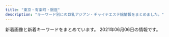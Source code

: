 ```yaml
---
title: "東京・有楽町・銀座"
description: "キーワード別にの巨乳アジアン・チャイナエステ嬢情報をまとめました。"
---
```


新着画像と新着キーワードをまとめています。
2021年06月06日の情報です。

<DmmAffiliateIns />
<KeywordTable
  shops={
    [
    {
        "station": "\u65b0\u5bcc\u753a\u99c5",
        "img_links": [
            "http://xn--vckg5a5c7c8c1czd.in.net/images/an_1_06.jpg",
            "http://xn--vckg5a5c7c8c1czd.in.net/images/staff_images/cg14.jpg",
            "http://xn--vckg5a5c7c8c1czd.in.net/images/an_1_07.jpg",
            "http://xn--vckg5a5c7c8c1czd.in.net/images/slider/slide3.jpg",
            "http://xn--vckg5a5c7c8c1czd.in.net/images/an_2_05.jpg",
            "http://xn--vckg5a5c7c8c1czd.in.net/images/slider/slide1.jpg",
            "http://xn--vckg5a5c7c8c1czd.in.net/images/an_2_06.jpg",
            "http://xn--vckg5a5c7c8c1czd.in.net/images/staff_images/cg16.jpg",
            "http://xn--vckg5a5c7c8c1czd.in.net/images/staff_images/top_small_16.jpg",
            "http://xn--vckg5a5c7c8c1czd.in.net/images/an_2_02.jpg",
            "http://xn--vckg5a5c7c8c1czd.in.net/images/slider/slide1s.jpg",
            "http://xn--vckg5a5c7c8c1czd.in.net/images/an_1_03.jpg",
            "http://xn--vckg5a5c7c8c1czd.in.net/images/slider/slide2s.jpg",
            "http://xn--vckg5a5c7c8c1czd.in.net/images/staff_images/cg2.jpg",
            "http://xn--vckg5a5c7c8c1czd.in.net/images/staff_images/cg17.jpg",
            "http://xn--vckg5a5c7c8c1czd.in.net/images/no.png",
            "http://xn--vckg5a5c7c8c1czd.in.net/images/an_2_07.jpg",
            "http://xn--vckg5a5c7c8c1czd.in.net/images/staff_images/top_small_5.jpg",
            "http://xn--vckg5a5c7c8c1czd.in.net/images/index_01.jpg",
            "http://xn--vckg5a5c7c8c1czd.in.net/images/an_1_02.jpg",
            "http://xn--vckg5a5c7c8c1czd.in.net/images/an_2_04.jpg",
            "http://xn--vckg5a5c7c8c1czd.in.net/images/staff_images/top_small_14.jpg",
            "http://xn--vckg5a5c7c8c1czd.in.net/images/QRcode.jpg",
            "http://xn--vckg5a5c7c8c1czd.in.net/images/slider/slide3s.jpg",
            "http://xn--vckg5a5c7c8c1czd.in.net/images/an_2_03.jpg",
            "http://xn--vckg5a5c7c8c1czd.in.net/images/staff_images/cg5.jpg",
            "http://xn--vckg5a5c7c8c1czd.in.net/images/staff_images/top_small_17.jpg",
            "http://xn--vckg5a5c7c8c1czd.in.net/images/an_1_04.jpg",
            "http://xn--vckg5a5c7c8c1czd.in.net/images/staff_images/top_small_2.jpg",
            "http://xn--vckg5a5c7c8c1czd.in.net/images/staff_images/cg1.jpg",
            "http://xn--vckg5a5c7c8c1czd.in.net/images/slider/slide2.jpg",
            "http://xn--vckg5a5c7c8c1czd.in.net/images/staff_images/top_small_1.jpg"
        ],
        "url": "http://xn--vckg5a5c7c8c1czd.in.net/",
        "keywords": {
            "D": 20,
            "E": 4,
            "86": 24
        },
        "name": "\u7652\u3057\u306e\u6d77"
    },
    {
        "name": "Lotus\uff5e\u30ed\u30fc\u30bf\u30b9\uff5e",
        "url": "http://missyou-esthe.com/",
        "img_links": [
            "http://missyou-esthe.com/img/tt2.jpg",
            "http://missyou-esthe.com/img/cg02.jpg",
            "http://missyou-esthe.com/img/tt17.jpg",
            "http://missyou-esthe.com/img/cg03.jpg",
            "http://missyou-esthe.com/img/f1.jpg",
            "http://missyou-esthe.com/img/tt12.jpg",
            "http://missyou-esthe.com/img/eve.jpg",
            "http://missyou-esthe.com/img/cg10.jpg",
            "http://missyou-esthe.com/img/tt14.jpg",
            "http://missyou-esthe.com/img/tt20.jpg",
            "http://missyou-esthe.com/img/f.jpg",
            "http://missyou-esthe.com/img/no.png",
            "http://missyou-esthe.com/img/tt21.jpg",
            "http://missyou-esthe.com/img/tt15.jpg",
            "http://missyou-esthe.com/img/mr1.jpg",
            "http://missyou-esthe.com/img/tt16.jpg",
            "http://missyou-esthe.com/img/cg07.jpg",
            "http://missyou-esthe.com/img/cg11.jpg",
            "http://missyou-esthe.com/img/cg091.jpg",
            "http://missyou-esthe.com/img/t1.jpg",
            "http://missyou-esthe.com/img/t2.jpg",
            "http://missyou-esthe.com/img/cg01.jpg",
            "http://missyou-esthe.com/img/cg04.jpg",
            "http://missyou-esthe.com/img/cg09.jpg",
            "http://missyou-esthe.com/img/cg13.jpg",
            "http://missyou-esthe.com/img/t3.jpg",
            "http://missyou-esthe.com/img/cg08.jpg",
            "http://missyou-esthe.com/img/tt18.jpg",
            "http://missyou-esthe.com/img/lin.jpg",
            "http://missyou-esthe.com/img/tt13.jpg",
            "http://missyou-esthe.com/img/cg05.jpg",
            "http://missyou-esthe.com/img/tt4.jpg",
            "http://missyou-esthe.com/img/tt19.jpg",
            "http://missyou-esthe.com/img/cg14.jpg",
            "http://missyou-esthe.com/img/tt1.jpg",
            "http://missyou-esthe.com/img/cg06.jpg",
            "http://missyou-esthe.com/img/tt11.jpg"
        ],
        "keywords": {
            "85": 2,
            "87": 4,
            "86": 16
        },
        "station": "\u65b0\u5bcc\u753a\u99c53\u756a\u51fa\u53e3"
    },
    {
        "img_links": [
            "http://yume-sato.blue/uploads//sites/18/2021/04/1-225x300.jpg",
            "http://yume-sato.blue/uploads//sites/18/2021/06/g3-150x150.jpg",
            "http://yume-sato.blue/uploads//sites/18/2020/09/pick.jpg",
            "http://yume-sato.blue/uploads//sites/18/2020/12/gg.jpg",
            "http://yume-sato.blue/uploads//sites/18/2020/09/mobile-1.jpg",
            "http://yume-sato.blue/uploads//sites/18/2020/09/top1-1.jpg",
            "http://yume-sato.blue/uploads//sites/18/2020/09/g2.jpg",
            "http://yume-sato.blue/uploads//sites/18/2021/06/g3.jpg",
            "http://yume-sato.blue/uploads//sites/18/2021/05/g3.jpg",
            "http://yume-sato.blue/uploads//sites/18/2020/09/g5.jpg",
            "http://yume-sato.blue/uploads//sites/18/2021/05/g3-150x150.jpg",
            "http://yume-sato.blue/uploads//sites/18/2020/09/top.jpg",
            "http://yume-sato.blue/uploads//sites/18/2020/09/g4.jpg",
            "http://yume-sato.blue/uploads//sites/18/2020/09/g6.jpg",
            "http://yume-sato.blue/uploads//sites/18/2020/09/g1-150x150.jpg",
            "http://yume-sato.blue/uploads//sites/18/2020/10/g2.jpg",
            "http://yume-sato.blue/uploads//sites/18/2020/09/g1.jpg",
            "http://yume-sato.blue/uploads//sites/18/2020/09/g5-150x150.jpg",
            "http://yume-sato.blue/uploads//sites/18/2020/09/news.jpg",
            "http://yume-sato.blue/uploads//sites/18/2021/04/1.jpg",
            "http://yume-sato.blue/uploads//sites/18/2020/09/g2-150x150.jpg",
            "http://yume-sato.blue/uploads//sites/18/2020/09/g6-150x150.jpg",
            "http://yume-sato.blue/uploads//sites/18/2020/12/gg-150x150.jpg",
            "http://yume-sato.blue/uploads//sites/18/2020/09/g4-150x150.jpg",
            "http://yume-sato.blue/uploads//sites/18/2020/09/s_staff.png"
        ],
        "url": "http://yume-sato.blue/",
        "station": "\u4eba\u5f62\u753a\u99c5A6",
        "name": "\u5922\u306e\u90f7",
        "keywords": {}
    },
    {
        "url": "http://sweet-massage.work/",
        "name": "Sweet",
        "keywords": {
            "E": 6,
            "89": 3,
            "86": 6,
            "D": 6,
            "85": 6,
            "C": 6,
            "88": 3
        },
        "station": "\u8305\u5834\u753a\u99c53\u756a\u51fa\u53e3",
        "img_links": [
            "http://sweet-massage.work/sp/img/t-o.jpg",
            "http://sweet-massage.work/img/st01.jpg",
            "http://sweet-massage.work/sp/img/tit.jpg",
            "http://sweet-massage.work/sp/img/st5.jpg",
            "http://sweet-massage.work/sp/img/st8.jpg",
            "http://sweet-massage.work/img/st03.jpg",
            "http://sweet-massage.work/img/s4.jpg",
            "http://sweet-massage.work/img/st2.jpg",
            "http://sweet-massage.work/sp/img/tel.jpg",
            "http://sweet-massage.work/img/st8.jpg",
            "http://sweet-massage.work/sp/img/st4.jpg",
            "http://sweet-massage.work/sp/img/pc.jpg",
            "http://sweet-massage.work/sp/img/add.jpg",
            "http://sweet-massage.work/sp/img/st08.jpg",
            "http://sweet-massage.work/img/s5.jpg",
            "http://sweet-massage.work/img/sta8.jpg",
            "http://sweet-massage.work/img/st02.jpg",
            "http://sweet-massage.work/sp/img/t-a.jpg",
            "http://sweet-massage.work/sp/img/st3.jpg",
            "http://sweet-massage.work/sp/img/st1.jpg",
            "http://sweet-massage.work/sp/img/st005.jpg",
            "http://sweet-massage.work/sp/img/s5.jpg",
            "http://sweet-massage.work/img/sta3.jpg",
            "http://sweet-massage.work/img/st5.jpg",
            "http://sweet-massage.work/sp/img/botton.jpg",
            "http://sweet-massage.work/sp/img/info.jpg",
            "http://sweet-massage.work/img/st1.jpg",
            "http://sweet-massage.work/sp/img/st03.jpg",
            "http://sweet-massage.work/img/s2.jpg",
            "http://sweet-massage.work/sp/img/st04.jpg",
            "http://sweet-massage.work/img/sta1.jpg",
            "http://sweet-massage.work/sp/img/t-s.jpg",
            "http://sweet-massage.work/img/st4.jpg",
            "http://sweet-massage.work/sp/img/st2.jpg",
            "http://sweet-massage.work/img/sta5.jpg",
            "http://sweet-massage.work/sp/img/st01.jpg",
            "http://sweet-massage.work/img/st08.jpg",
            "http://sweet-massage.work/sp/img/t-r.jpg",
            "http://sweet-massage.work/sp/img/st05.jpg",
            "http://sweet-massage.work/sp/img/t-t.jpg",
            "http://sweet-massage.work/img/s1.jpg",
            "http://sweet-massage.work/img/st005.jpg",
            "http://sweet-massage.work/sp/img/st02.jpg",
            "http://sweet-massage.work/sp/img/s3.jpg",
            "http://sweet-massage.work/img/st05.jpg",
            "http://sweet-massage.work/sp/img/time.jpg",
            "http://sweet-massage.work/sp/img/add2.jpg",
            "http://sweet-massage.work/img/st3.jpg",
            "http://sweet-massage.work/sp/img/s4.jpg",
            "http://sweet-massage.work/img/sta4.jpg",
            "http://sweet-massage.work/sp/img/pic.jpg",
            "http://sweet-massage.work/sp/img/sys.jpg",
            "http://sweet-massage.work/img/s8.jpg",
            "http://sweet-massage.work/img/mobile-1.png",
            "http://sweet-massage.work/sp/img/s8.jpg",
            "http://sweet-massage.work/img/st04.jpg",
            "http://sweet-massage.work/img/sta2.jpg",
            "http://sweet-massage.work/img/s3.jpg",
            "http://sweet-massage.work/img/m1.png",
            "http://sweet-massage.work/img/foot-body.jpg"
        ]
    },
    {
        "station": "\u99ac\u55b0\u6a2a\u5c71\u99c5A2\u51fa\u53e3",
        "name": "COMODO -\u30b3\u30e2\u30c9-",
        "keywords": {
            "90": 1,
            "86": 1,
            "C": 1,
            "88": 1,
            "87": 7,
            "85": 2,
            "E": 1,
            "D": 9
        },
        "img_links": [
            "http://www.comodo.relaxjp.info/files/002.jpg",
            "http://www.comodo.relaxjp.info/files/005.jpg",
            "http://www.comodo.relaxjp.info/files/011-02.jpg",
            "http://www.comodo.relaxjp.info/files/009-03.jpg",
            "http://www.comodo.relaxjp.info/files/003-02.jpg",
            "http://www.comodo.relaxjp.info/files/010-02.jpg",
            "http://www.comodo.relaxjp.info/files/001.jpg",
            "http://www.comodo.relaxjp.info/files/012.jpg",
            "http://www.comodo.relaxjp.info/files/015-02.jpg",
            "http://www.comodo.relaxjp.info/files/005-03.jpg",
            "http://www.comodo.relaxjp.info/files/013-03.jpg",
            "http://www.comodo.relaxjp.info/files/009.jpg",
            "http://www.comodo.relaxjp.info/files/013-02.jpg",
            "http://www.comodo.relaxjp.info/files/007.jpg",
            "http://www.comodo.relaxjp.info/files/002-03.jpg",
            "http://www.comodo.relaxjp.info/files/012-02.jpg",
            "http://www.comodo.relaxjp.info/images/bj3.jpg",
            "http://www.comodo.relaxjp.info/files/002-02.jpg",
            "http://www.comodo.relaxjp.info/files/001-03.jpg",
            "http://www.comodo.relaxjp.info/files/011-03.jpg",
            "http://www.comodo.relaxjp.info/images/hua.jpg",
            "http://www.comodo.relaxjp.info/files/003-03.jpg",
            "http://www.comodo.relaxjp.info/files/011.jpg",
            "http://www.comodo.relaxjp.info/files/014.jpg",
            "http://www.comodo.relaxjp.info/images/s_info.jpg",
            "http://www.comodo.relaxjp.info/files/007-02.jpg",
            "http://www.comodo.relaxjp.info/files/012-03.jpg",
            "http://www.comodo.relaxjp.info/files/015.jpg",
            "http://www.comodo.relaxjp.info/files/003.jpg",
            "http://www.comodo.relaxjp.info/files/009-02.jpg",
            "http://www.comodo.relaxjp.info/files/001-02.jpg",
            "http://www.comodo.relaxjp.info/files/007-03.jpg",
            "http://www.comodo.relaxjp.info/files/010-03.jpg",
            "http://www.comodo.relaxjp.info/files/015-03.jpg",
            "http://www.comodo.relaxjp.info/images/s_link.jpg",
            "http://www.comodo.relaxjp.info/images/s_news.jpg",
            "http://www.comodo.relaxjp.info/files/010.jpg",
            "http://www.comodo.relaxjp.info/files/013.jpg",
            "http://www.comodo.relaxjp.info/files/014-03.jpg",
            "http://www.comodo.relaxjp.info/files/005-02.jpg",
            "http://www.comodo.relaxjp.info/images/bj1.jpg",
            "http://www.comodo.relaxjp.info/images/s_staff.jpg",
            "http://www.comodo.relaxjp.info/files/014-02.jpg",
            "http://www.comodo.relaxjp.info/images/top.png"
        ],
        "url": "http://www.comodo.relaxjp.info/"
    },
    {
        "name": "Angela",
        "station": "\u8305\u5834\u753a\u99c511\u756a\u51fa\u53e3",
        "keywords": {},
        "url": "http://www.kayabatyo-massage.work/",
        "img_links": [
            "http://www.kayabatyo-massage.work/images/recruit/point_07.png",
            "http://www.kayabatyo-massage.work/staff/kaoru.jpg",
            "http://www.kayabatyo-massage.work/images/recruit/point_03.png",
            "http://www.kayabatyo-massage.work/images/mainvisual_01_s.jpg",
            "http://www.kayabatyo-massage.work/images/recruit/nagare_01.jpg",
            "http://www.kayabatyo-massage.work/images/recruit/nagare_05.png",
            "http://www.kayabatyo-massage.work/images/recruit/point_04.png",
            "http://www.kayabatyo-massage.work/images/sw_tel.png",
            "http://www.kayabatyo-massage.work/images/trigger.jpg",
            "http://www.kayabatyo-massage.work/images/recruit/nagare_02.jpg",
            "http://www.kayabatyo-massage.work/images/recruit/point_06.png",
            "http://www.kayabatyo-massage.work/images/icon_ranking_01.png",
            "http://www.kayabatyo-massage.work/images/icon_ranking_02.png",
            "http://www.kayabatyo-massage.work/images/icon_ranking_03.png",
            "http://www.kayabatyo-massage.work/images/recruit/point_08.png",
            "http://www.kayabatyo-massage.work/images/mainvisual_02_s.jpg",
            "http://www.kayabatyo-massage.work/images/recruit/nagare_07.png",
            "http://www.kayabatyo-massage.work/staff/hinata.jpg",
            "http://www.kayabatyo-massage.work/images/head_therapist.jpg",
            "http://www.kayabatyo-massage.work/images/no_image.jpg",
            "http://www.kayabatyo-massage.work/images/recruit/req_03.jpg",
            "http://www.kayabatyo-massage.work/images/mainvisual_02.jpg",
            "http://www.kayabatyo-massage.work/images/sw_home.png",
            "http://www.kayabatyo-massage.work/images/recruit/sp_mainvisual.jpg",
            "http://www.kayabatyo-massage.work/images/head_interior.jpg",
            "http://www.kayabatyo-massage.work/images/mainvisual_01.jpg",
            "http://www.kayabatyo-massage.work/images/recruit/point_09.png",
            "http://www.kayabatyo-massage.work/images/icon_new.png",
            "http://www.kayabatyo-massage.work/staff/nanami.jpg",
            "http://www.kayabatyo-massage.work/images/recruit/nagare_03.jpg",
            "http://www.kayabatyo-massage.work/images/recruit/message_03.png",
            "http://www.kayabatyo-massage.work/images/recruit/nagare_06.png",
            "http://www.kayabatyo-massage.work/images/recruit/point_05.png"
        ]
    },
    {
        "keywords": {
            "88": 1,
            "\u30bb\u30af\u30b7\u30fc": 3
        },
        "name": "Dream",
        "url": "https://ningyocho-esthe.work/",
        "station": "\u4eba\u5f62\u753a\u99c5A1\u51fa\u53e3",
        "img_links": [
            "https://ningyocho-esthe.work/images/dream/nvpuai2.jpeg",
            "https://ningyocho-esthe.work/images/dream/staff/\u30ca\u30ca.jpg",
            "https://ningyocho-esthe.work/images/dream/common/credit_01.png",
            "https://ningyocho-esthe.work/images/dream/common/gallery_01.png",
            "https://ningyocho-esthe.work/images/dream/staff/imgapp_1.jpg",
            "https://ningyocho-esthe.work/images/dream/common/gallery_04.png",
            "https://ningyocho-esthe.work/images/dream/common/gallery_07.png",
            "https://ningyocho-esthe.work/images/dream/staff/imgapp6.jpg",
            "https://ningyocho-esthe.work/images/dream/staff/imgapp_3.jpg",
            "https://ningyocho-esthe.work/images/dream/common/side_bnr_01.png",
            "https://ningyocho-esthe.work/images/dream/common/side_bnr_02.png",
            "https://ningyocho-esthe.work/images/dream/home/image_01.png",
            "https://ningyocho-esthe.work/images/dream/common/gallery_09.png",
            "https://ningyocho-esthe.work/images/dream/staff/\u3042\u307f.jpg",
            "https://ningyocho-esthe.work/images/dream/staff/ni.jpeg",
            "https://ningyocho-esthe.work/images/dream/home/teaser.png",
            "https://ningyocho-esthe.work/images/dream/common/credit_03.png",
            "https://ningyocho-esthe.work/images/dream/common/gallery_08.png",
            "https://ningyocho-esthe.work/images/dream/home/image_02.png",
            "https://ningyocho-esthe.work/images/dream/staff/2.jpg",
            "https://ningyocho-esthe.work/images/dream/staff/13.jpg",
            "https://ningyocho-esthe.work/images/dream/common/gallery_02.png",
            "https://ningyocho-esthe.work/images/dream/common/gallery_03.png",
            "https://ningyocho-esthe.work/images/dream/home/image_03.png",
            "https://ningyocho-esthe.work/images/dream/common/gallery_06.png",
            "https://ningyocho-esthe.work/images/dream/common/header_info.png",
            "https://ningyocho-esthe.work/images/dream/common/gallery_10.png",
            "https://ningyocho-esthe.work/images/dream/staff/1.jpg",
            "https://ningyocho-esthe.work/images/dream/common/credit_02.png",
            "https://ningyocho-esthe.work/images/dream/staff/3.jpg",
            "https://ningyocho-esthe.work/images/dream/common/header_phone_pc.png",
            "https://ningyocho-esthe.work/images/dream/common/gallery_05.png"
        ]
    },
    {
        "img_links": [
            "https://angel-love.tyo.cm/images/s1.jpg",
            "https://angel-love.tyo.cm/photos/sites/27/2021/06/2021060206414854.jpg",
            "https://angel-love.tyo.cm/images/room2.jpg",
            "https://angel-love.tyo.cm/images/top.jpg",
            "https://angel-love.tyo.cm/photos/sites/27/2021/06/2021060206414922.jpg",
            "https://angel-love.tyo.cm/photos/sites/27/2021/06/2021060206414997.jpg",
            "https://angel-love.tyo.cm/images/info.jpg",
            "https://angel-love.tyo.cm/images/news_bj3.jpg",
            "https://angel-love.tyo.cm/photos/sites/27/2021/06/2021060206415056.jpg",
            "https://angel-love.tyo.cm/images/s_news.jpg",
            "https://angel-love.tyo.cm/images/s3.jpg",
            "https://angel-love.tyo.cm/images/s_staff.png",
            "https://angel-love.tyo.cm/images/room3.jpg",
            "https://angel-love.tyo.cm/images/room1.jpg",
            "https://angel-love.tyo.cm/photos/sites/27/2021/06/2021060206415165.jpg",
            "https://angel-love.tyo.cm/images/news_bj1.jpg",
            "https://angel-love.tyo.cm/images/room4.jpg",
            "https://angel-love.tyo.cm/images/mobile.jpg"
        ],
        "url": "https://angel-love.tyo.cm/",
        "keywords": {
            "87": 6,
            "83": 6,
            "E": 6,
            "86": 6,
            "85": 12,
            "D": 24
        },
        "station": "\u9280\u5ea7\u99c5A5\u51fa\u53e3",
        "name": "Angel Love"
    },
    {
        "img_links": [
            "http://cocosia-massage.work/img/xmas.png",
            "http://cocosia-massage.work/img/sta6.jpg",
            "http://cocosia-massage.work/img/st1.jpg",
            "http://cocosia-massage.work/sp/img/cam4.jpg",
            "http://cocosia-massage.work/sp/img/p-3.jpg",
            "http://cocosia-massage.work/sp/img/t-t2.jpg",
            "http://cocosia-massage.work/sp/img/t-t.jpg",
            "http://cocosia-massage.work/sp/img/qr.jpg",
            "http://cocosia-massage.work/sp/img/t-s.jpg",
            "http://cocosia-massage.work/img/sta4.jpg",
            "http://cocosia-massage.work/img/sta5.jpg",
            "http://cocosia-massage.work/img/st5.jpg",
            "http://cocosia-massage.work/img/newf.jpg",
            "http://cocosia-massage.work/sp/img/st1.jpg",
            "http://cocosia-massage.work/img/sta2.jpg",
            "http://cocosia-massage.work/sp/img/info.jpg",
            "http://cocosia-massage.work/img/cncp.jpg",
            "http://cocosia-massage.work/sp/img/cam2.jpg",
            "http://cocosia-massage.work/img/st3.jpg",
            "http://cocosia-massage.work/img/st4.jpg",
            "http://cocosia-massage.work/sp/img/p-6.jpg",
            "http://cocosia-massage.work/sp/img/acc.jpg",
            "http://cocosia-massage.work/sp/img/st2.jpg",
            "http://cocosia-massage.work/img/sta3.jpg",
            "http://cocosia-massage.work/sp/img/cam1.jpg",
            "http://cocosia-massage.work/img/sta1.jpg",
            "http://cocosia-massage.work/sp/img/botton.jpg",
            "http://cocosia-massage.work/sp/img/st3.jpg",
            "http://cocosia-massage.work/sp/img/p-4.jpg",
            "http://cocosia-massage.work/sp/img/st5.jpg",
            "http://cocosia-massage.work/sp/img/pc.jpg",
            "http://cocosia-massage.work/img/nos.jpg",
            "http://cocosia-massage.work/img/fla-1.jpg",
            "http://cocosia-massage.work/img/st6.jpg",
            "http://cocosia-massage.work/img/news.jpg",
            "http://cocosia-massage.work/sp/img/t-r.jpg",
            "http://cocosia-massage.work/img/fla-2.jpg",
            "http://cocosia-massage.work/sp/img/cam3.jpg",
            "http://cocosia-massage.work/sp/img/rec.jpg",
            "http://cocosia-massage.work/sp/img/sys.jpg",
            "http://cocosia-massage.work/img/acc.jpg",
            "http://cocosia-massage.work/sp/img/st6.jpg",
            "http://cocosia-massage.work/sp/img/st4.jpg",
            "http://cocosia-massage.work/img/r9.jpg",
            "http://cocosia-massage.work/img/head2.jpg",
            "http://cocosia-massage.work/img/conc.jpg",
            "http://cocosia-massage.work/sp/img/p-5.jpg",
            "http://cocosia-massage.work/img/st2.jpg"
        ],
        "keywords": {
            "87": 2,
            "D": 8,
            "F": 5,
            "E": 2,
            "C": 22,
            "88": 5,
            "85": 16
        },
        "name": "COCOSIA",
        "station": "\u4eba\u5f62\u753a\u99c5A1\u51fa\u53e3",
        "url": "http://cocosia-massage.work/"
    },
    {
        "keywords": {},
        "station": "\u6771\u65e5\u672c\u6a4b\u99c5A2\u51fa\u53e3",
        "url": "http://tokyo-relaxtime.asia/",
        "name": "Evergrace-\u30a8\u30d0\u30fc\u30b0\u30ec\u30fc\u30b9-",
        "img_links": [
            "http://tokyo-relaxtime.asia/img/cast/alice-01.jpg",
            "http://tokyo-relaxtime.asia/img/cast/miki-03.jpg",
            "http://tokyo-relaxtime.asia/img/cast/yuka-03.jpg",
            "http://tokyo-relaxtime.asia/img/cast/ai-01.jpg",
            "http://tokyo-relaxtime.asia/img/cast/ai-02.jpg",
            "http://tokyo-relaxtime.asia/img/cast/ai-03.jpg",
            "http://tokyo-relaxtime.asia/img/cast/momo-04.jpg",
            "http://tokyo-relaxtime.asia/img/cast/miki-02.jpg",
            "http://tokyo-relaxtime.asia/img/slick/st-4.jpg",
            "http://tokyo-relaxtime.asia/img/interior/lobby-1.jpg",
            "http://tokyo-relaxtime.asia/img/cast/miki-01.jpg",
            "http://tokyo-relaxtime.asia/img/slick/st-6.jpg",
            "http://tokyo-relaxtime.asia/img/cast/momo-03.jpg",
            "http://tokyo-relaxtime.asia/img/cast/ai-04.jpg",
            "http://tokyo-relaxtime.asia/img/cast/miki-04.jpg",
            "http://tokyo-relaxtime.asia/img/cast/alice-02.jpg",
            "http://tokyo-relaxtime.asia/img/slick/st-1.jpg",
            "http://tokyo-relaxtime.asia/img/cast/alice-03.jpg",
            "http://tokyo-relaxtime.asia/img/interior/corridor-1.jpg",
            "http://tokyo-relaxtime.asia/img/cast/momo-01.jpg",
            "http://tokyo-relaxtime.asia/img/tw_mark.png",
            "http://tokyo-relaxtime.asia/img/cast/alice-04.jpg",
            "http://tokyo-relaxtime.asia/img/cast/momo-02.jpg",
            "http://tokyo-relaxtime.asia/img/cast/yuka-02.jpg",
            "http://tokyo-relaxtime.asia/img/slick/st-5.jpg",
            "http://tokyo-relaxtime.asia/img/slick/st-3.jpg",
            "http://tokyo-relaxtime.asia/img/cast/yuka-04.jpg",
            "http://tokyo-relaxtime.asia/img/cast/yuka-01.jpg"
        ]
    },
    {
        "img_links": [
            "http://www.hitomebore.esjp.info/files/008.jpg",
            "http://www.hitomebore.esjp.info/files/002.jpg",
            "http://www.hitomebore.esjp.info/images/m1.jpg",
            "http://www.hitomebore.esjp.info/files/011.jpg",
            "http://www.hitomebore.esjp.info/images/mainImg_sub.jpg",
            "http://www.hitomebore.esjp.info/images/m4.jpg",
            "http://www.hitomebore.esjp.info/files/014.jpg",
            "http://www.hitomebore.esjp.info/files/013.jpg",
            "http://www.hitomebore.esjp.info/files/009.jpg",
            "http://www.hitomebore.esjp.info/images/m2.jpg",
            "http://www.hitomebore.esjp.info/images/m3.jpg",
            "http://www.hitomebore.esjp.info/files/010.jpg",
            "http://www.hitomebore.esjp.info/images/mainImg2.jpg",
            "http://www.hitomebore.esjp.info/files/016.jpg",
            "http://www.hitomebore.esjp.info/files/007.jpg",
            "http://www.hitomebore.esjp.info/files/012.jpg",
            "http://www.hitomebore.esjp.info/files/015.jpg",
            "http://www.hitomebore.esjp.info/images/btn2.png"
        ],
        "name": "\u3072\u3068\u3081\u307c\u308c",
        "keywords": {
            "88": 3,
            "D": 27,
            "C": 6,
            "87": 6,
            "86": 18,
            "85": 6
        },
        "station": "\u65b0\u5bcc\u753a\u99c53\u756a\u51fa\u53e3",
        "url": "http://www.hitomebore.esjp.info/"
    },
    {
        "keywords": {
            "86": 4,
            "F": 2,
            "C": 32,
            "D": 4
        },
        "img_links": [
            "https://melodyspa.tokyo/images/st/you2.jpg",
            "https://melodyspa.tokyo/images/st/miho.jpg",
            "https://melodyspa.tokyo/images/st/mina2.jpg",
            "https://melodyspa.tokyo/images/st/st_.jpg",
            "https://melodyspa.tokyo/images/st/yuna2.jpg",
            "https://melodyspa.tokyo/images/st/ringo.jpg",
            "https://melodyspa.tokyo/images/st/yuri.jpg",
            "https://melodyspa.tokyo/images/st/you3.jpg",
            "https://melodyspa.tokyo/images/st/mina.jpg",
            "https://melodyspa.tokyo/images/st/rara2.jpg",
            "https://melodyspa.tokyo/images/st/yuna1.jpg",
            "https://melodyspa.tokyo/images/st/risa.jpg",
            "https://melodyspa.tokyo/images/st/you.jpg",
            "https://melodyspa.tokyo/images/share/pagetop.png",
            "https://melodyspa.tokyo/images/topimage/topimage.jpg",
            "https://melodyspa.tokyo/images/st/yuna.jpg"
        ],
        "name": "Melody Spa -\u30e1\u30ed\u30c7\u30a3 \u30b9\u30d1-",
        "url": "https://melodyspa.tokyo/",
        "station": "JR\u65b0\u65e5\u672c\u6a4b\u99c56\u756a\u51fa\u53e3"
    },
    {
        "station": "JR\u6771\u4eac\u99c5\u516b\u91cd\u6d32\u53e3",
        "img_links": [
            "http://koikst.xyz/_src/20886092/therapist-ito.jpg",
            "http://koikst.xyz/_src/20886300/media-20170919.jpg",
            "http://koikst.xyz/_src/20886009/img_2917.jpg",
            "http://koikst.xyz/_src/20886222/up.png",
            "http://koikst.xyz/_src/20886006/wechatimg36.jpg",
            "http://sunflower.jp.net/5.jpg",
            "http://koikst.xyz/_src/20886019/up.png",
            "http://koikst.xyz/_src/20886308/t02200330_0640096013249885015.jpg",
            "http://koikst.xyz/_src/20886305/therapist-ito.jpg",
            "http://koikst.xyz/_src/20886287/9c88380aa0315ec9292225a3223d62d9.jpg",
            "http://koikst.xyz/_src/20886060/index_33.png",
            "http://koikst.xyz/_src/20886064/index_37.png",
            "http://sunflower.jp.net/3.jpg",
            "http://koikst.xyz/_src/51067433/wechatimg726.jpg",
            "http://koikst.xyz/_src/20886148/therapist-ito.jpg",
            "http://koikst.xyz/_src/20886035/up.png",
            "http://koikst.xyz/_src/20886058/sign.png",
            "http://koikst.xyz/_src/20885809/www.cman.png",
            "http://koikst.xyz/_src/20885836/sign.jpg",
            "http://sunflower.jp.net/6.jpg",
            "http://koikst.xyz/_src/20991736/t02200330_0640096013249885015.jpg",
            "http://koikst.xyz/_src/20885828/up.png",
            "http://koikst.xyz/_src/20885997/up.png",
            "http://koikst.xyz/_src/20886008/_k3_6019.jpg",
            "http://koikst.xyz/_src/20885811/up.png",
            "http://koikst.xyz/_src/20886063/index_36.png",
            "http://koikst.xyz/_src/20886235/t02200330_0640096013249885015.jpg",
            "http://koikst.xyz/_src/20885845/up.png",
            "http://koikst.xyz/_src/20886061/index_34.png",
            "http://koikst.xyz/_src/20886065/index_38.png",
            "http://koikst.xyz/_src/20886010/img_3017.jpg",
            "http://koikst.xyz/_src/20886310/wechatimg405.jpg",
            "http://koikst.xyz/_src/20886283/img20170527114635169213.png",
            "http://koikst.xyz/_src/20886211/07958eda583eff2b24876adf03c0a434.jpg",
            "http://koikst.xyz/_src/20886229/_dsf0778_pp.jpg",
            "http://koikst.xyz/_src/20886062/index_35.png",
            "http://koikst.xyz/_src/20886303/07958eda583eff2b24876adf03c0a434.jpg",
            "http://koikst.xyz/_src/51067435/wechatimg725.jpg",
            "http://koikst.xyz/_src/51067437/wechatimg724.jpg",
            "http://koikst.xyz/_src/51067440/wechatimg723.jpg",
            "http://koikst.xyz/_src/20886103/up.png",
            "http://sunflower.jp.net/1.jpg",
            "http://koikst.xyz/_src/21089124/img20180325193504865361.png",
            "http://koikst.xyz/_src/20886059/sign.png",
            "http://koikst.xyz/_src/20886233/906ab10dd05fdcaee1fa99bd6e5779ea.jpg",
            "http://koikst.xyz/_src/20886122/up.png",
            "http://koikst.xyz/_src/20886007/_k3_6020.jpg",
            "http://koikst.xyz/_src/20886111/_dsf0778_pp.jpg",
            "http://sunflower.jp.net/2.jpg",
            "http://koikst.xyz/_src/20886066/slider2.png",
            "http://koikst.xyz/_src/20886231/_dsf0770_pp.jpg",
            "http://koikst.xyz/_src/20886005/wechatimg35.jpg"
        ],
        "keywords": {
            "89": 3,
            "E": 3,
            "C": 2,
            "85": 2
        },
        "name": "\u60a0",
        "url": "http://koikst.xyz/"
    },
    {
        "name": "\u685c\uff5e\u3055\u304f\u3089\uff5e",
        "img_links": [
            "http://sakura.relaxnabi.com/css/nav/nav-003.png",
            "http://sakura.relaxnabi.com/css/nav/nav-002.png",
            "http://sakura.relaxnabi.com/css/staff/staff003.jpg",
            "http://sakura.relaxnabi.com/css/staff/staff004.jpg",
            "http://sakura.relaxnabi.com/css/staff/staff005.jpg",
            "http://sakura.relaxnabi.com/css/nav/nav-006.png",
            "http://sakura.relaxnabi.com/css/topright02.jpg",
            "http://sakura.relaxnabi.com/css/staff/staff002.jpg",
            "http://sakura.relaxnabi.com/css/nav/nav-004.png",
            "http://sakura.relaxnabi.com/css/nav/nav-005.png",
            "http://sakura.relaxnabi.com/css/topleft02.png",
            "http://sakura.relaxnabi.com/css/nav/nav-001.png",
            "http://sakura.relaxnabi.com/css/staff/staff001.jpg",
            "http://sakura.relaxnabi.com/css/topleft01.png",
            "http://sakura.relaxnabi.com/css/cam001.png",
            "http://sakura.relaxnabi.com/css/tel03.png"
        ],
        "station": "\u8305\u5834\u753a\u99c51\u756a\u51fa\u53e3",
        "url": "http://sakura.relaxnabi.com/",
        "keywords": {
            "89": 4,
            "87": 1,
            "C": 3,
            "D": 4
        }
    },
    {
        "url": "http://arm-heal.com/",
        "station": "\u516b\u4e01\u5800\u99c5A5\u53e3",
        "img_links": [
            "http://arm-heal.com/staff/sara/01.jpg",
            "http://arm-heal.com/staff/mimi/01.jpg",
            "http://arm-heal.com/staff/miki/01.jpg",
            "http://arm-heal.com/img/att.png",
            "http://arm-heal.com/img/ttl_mobile.png",
            "http://arm-heal.com/staff/aya/01.jpg",
            "http://arm-heal.com/pic/topimg1.png",
            "http://arm-heal.com/i/files/homeimg.jpg",
            "http://arm-heal.com/img/ttl_staff.jpg",
            "http://arm-heal.com/pic/topimg3.png",
            "http://arm-heal.com/staff/miya/01.jpg",
            "http://arm-heal.com/staff/yuki/01.jpg",
            "http://arm-heal.com/img/ttl_rec.png",
            "http://arm-heal.com/pic/topimg5.png",
            "http://arm-heal.com/staff/yuuyuu/01.jpg",
            "http://arm-heal.com/pic/head.jpg",
            "http://arm-heal.com/pic/topimg2.png",
            "http://arm-heal.com/pic/topimg4.png",
            "http://arm-heal.com/img/corona.png"
        ],
        "name": "\u7d05\u8449",
        "keywords": {
            "C": 9
        }
    },
    {
        "station": "\u8305\u5834\u753a\u99c52\u756a\u51fa\u53e3",
        "img_links": [
            "https://kayabacho-mensesthe.com/icon/twitter.png",
            "https://kayabacho-mensesthe.com/wp/wp-content/uploads/2019/12/emi.jpg",
            "https://kayabacho-mensesthe.com/room/room-l2.jpg",
            "https://kayabacho-mensesthe.com/staff/rin-s1.jpg",
            "https://kayabacho-mensesthe.com/images/top1.jpg",
            "https://kayabacho-mensesthe.com/staff/yuna-s1.jpg",
            "https://kayabacho-mensesthe.com/wp/wp-content/uploads/2019/12/mitsuki.jpg",
            "https://kayabacho-mensesthe.com/icon/facebook.png",
            "https://kayabacho-mensesthe.com/wp/wp-content/uploads/2019/11/mitsuki-e1574244365134.jpg",
            "https://kayabacho-mensesthe.com/wp/wp-content/uploads/2020/02/miyu.jpg",
            "https://kayabacho-mensesthe.com/images/main4.jpg",
            "https://kayabacho-mensesthe.com/room/room-l3.jpg",
            "https://kayabacho-mensesthe.com/staff/miyu-s1.jpg",
            "https://kayabacho-mensesthe.com/images/top3.jpg",
            "https://kayabacho-mensesthe.com/wp/wp-content/uploads/2021/05/yuki-s-150x150.jpg",
            "https://kayabacho-mensesthe.com/images/main1.jpg",
            "https://kayabacho-mensesthe.com/images/main3.jpg",
            "https://kayabacho-mensesthe.com/wp/wp-content/uploads/2019/12/IMG_8988.jpg",
            "https://kayabacho-mensesthe.com/staff/emi-s1.jpg",
            "https://kayabacho-mensesthe.com/room/room-l8.jpg",
            "https://kayabacho-mensesthe.com/wp/wp-content/uploads/2020/11/urara3.jpg",
            "https://kayabacho-mensesthe.com/staff/mitsuki-s1.jpg",
            "https://kayabacho-mensesthe.com/images/top2.jpg",
            "https://kayabacho-mensesthe.com/images/footer-r.png",
            "https://kayabacho-mensesthe.com/images/main2.jpg",
            "https://kayabacho-mensesthe.com/room/room-l5.jpg",
            "https://kayabacho-mensesthe.com/room/room-l1.jpg",
            "https://kayabacho-mensesthe.com/wp/wp-content/uploads/2020/08/ayaka-1-200x300.jpg",
            "https://kayabacho-mensesthe.com/images/footer-l.png",
            "https://kayabacho-mensesthe.com/wp/wp-content/uploads/2020/03/IMG_1740-225x300.jpg",
            "https://kayabacho-mensesthe.com/staff/misaki-s1.jpg",
            "https://kayabacho-mensesthe.com/icon/line.png",
            "https://kayabacho-mensesthe.com/images/flower.png",
            "https://kayabacho-mensesthe.com/wp/wp-content/uploads/2021/05/yuki-l.jpg",
            "https://kayabacho-mensesthe.com/staff/urara-s1.jpg",
            "https://kayabacho-mensesthe.com/images/mensesthe.jpg",
            "https://kayabacho-mensesthe.com/room/room-l6.jpg",
            "https://kayabacho-mensesthe.com/wp/wp-content/uploads/2019/12/misaki.jpg",
            "https://kayabacho-mensesthe.com/staff/yuki-s.jpg",
            "https://kayabacho-mensesthe.com/room/room-l7.jpg",
            "https://kayabacho-mensesthe.com/room/room-l4.jpg",
            "https://kayabacho-mensesthe.com/wp/wp-content/uploads/2021/01/yuna.jpg",
            "https://kayabacho-mensesthe.com/wp/wp-content/uploads/2020/08/ayaka-1.jpg",
            "https://kayabacho-mensesthe.com/staff/nao-s1.jpg",
            "https://kayabacho-mensesthe.com/link/mens-esthe.png",
            "https://kayabacho-mensesthe.com/wp/wp-content/uploads/2020/10/aki-s1-150x150.jpg",
            "https://kayabacho-mensesthe.com/icon/yelp.png",
            "https://kayabacho-mensesthe.com/wp/wp-content/uploads/2019/09/koko-1.jpg",
            "https://kayabacho-mensesthe.com/staff/ayaka-s1.jpg",
            "https://kayabacho-mensesthe.com/images/clear.png"
        ],
        "url": "https://kayabacho-mensesthe.com/",
        "keywords": {
            "D": 11,
            "E": 4,
            "C": 8
        },
        "name": "Spa Ananda"
    },
    {
        "img_links": [
            "http://e-berry.work/staff/hikari.jpg",
            "http://e-berry.work/sp/images/rec2.png",
            "http://e-berry.work/sp/staff/natumi.jpg",
            "http://e-berry.work/sp/staff/aya.jpg",
            "http://e-berry.work/img/hikari1.jpg",
            "http://e-berry.work/images/head.jpg",
            "http://e-berry.work/img/natumi1.jpg",
            "http://e-berry.work/sp/images/10.jpg",
            "http://e-berry.work/sp/images/footer.jpg",
            "http://e-berry.work/img/yoko1.jpg",
            "http://e-berry.work/images/ac1.jpg",
            "http://e-berry.work/images/9.jpg",
            "http://e-berry.work/sp/images/staff_t.png",
            "http://e-berry.work/staff/natumi.jpg",
            "http://e-berry.work/sp/images/concept.jpg",
            "http://e-berry.work/img/aya1.jpg",
            "http://e-berry.work/sp/images/tel.png",
            "http://e-berry.work/staff/yoko.jpg",
            "http://e-berry.work/sp/images/news.png",
            "http://e-berry.work/staff/nene.jpg",
            "http://e-berry.work/sp/img/aya1.jpg",
            "http://e-berry.work/images/b1.jpg",
            "http://e-berry.work/sp/images/sys3.png",
            "http://e-berry.work/sp/images/interior_t.png",
            "http://e-berry.work/images/10.jpg",
            "http://e-berry.work/sp/images/b1.jpg",
            "http://e-berry.work/img/haruka1.jpg",
            "http://e-berry.work/img/ai1.jpg",
            "http://e-berry.work/sp/img/moka1.jpg",
            "http://e-berry.work/sp/img/natumi1.jpg",
            "http://e-berry.work/images/newsb.png",
            "http://e-berry.work/sp/staff/ayumi.jpg",
            "http://e-berry.work/images/rec1.jpg",
            "http://e-berry.work/sp/images/9.jpg",
            "http://e-berry.work/sp/images/newsb.png",
            "http://e-berry.work/sp/img/ayumi1.jpg",
            "http://e-berry.work/staff/moka.jpg",
            "http://e-berry.work/sp/staff/yoko.jpg",
            "http://e-berry.work/images/sys2.jpg",
            "http://e-berry.work/sp/staff/ai.jpg",
            "http://e-berry.work/sp/staff/moka.jpg",
            "http://e-berry.work/sp/img/ai1.jpg",
            "http://e-berry.work/images/newface.jpg",
            "http://e-berry.work/sp/img/nene1.jpg",
            "http://e-berry.work/img/rina1.jpg",
            "http://e-berry.work/sp/staff/hikari.jpg",
            "http://e-berry.work/images/sys3.jpg",
            "http://e-berry.work/sp/images/ac1.jpg",
            "http://e-berry.work/images/sys1.jpg",
            "http://e-berry.work/sp/img/haruka1.jpg",
            "http://e-berry.work/staff/haruka.jpg",
            "http://e-berry.work/sp/images/b2.jpg",
            "http://e-berry.work/sp/img/yoko1.jpg",
            "http://e-berry.work/staff/aya.jpg",
            "http://e-berry.work/sp/images/rec1.jpg",
            "http://e-berry.work/images/news_t.jpg",
            "http://e-berry.work/staff/rina.jpg",
            "http://e-berry.work/images/interior_t.jpg",
            "http://e-berry.work/images/staff_t.jpg",
            "http://e-berry.work/images/b2.jpg",
            "http://e-berry.work/sp/images/topgirl.png",
            "http://e-berry.work/img/nene1.jpg",
            "http://e-berry.work/img/ayumi1.jpg",
            "http://e-berry.work/img/moka1.jpg",
            "http://e-berry.work/images/sm.jpg",
            "http://e-berry.work/sp/images/newface.png",
            "http://e-berry.work/images/int1.jpg",
            "http://e-berry.work/images/concept.jpg",
            "http://e-berry.work/sp/staff/nene.jpg",
            "http://e-berry.work/sp/staff/haruka.jpg",
            "http://e-berry.work/images/rec2.jpg",
            "http://e-berry.work/sp/images/sys2.png",
            "http://e-berry.work/staff/ayumi.jpg",
            "http://e-berry.work/sp/staff/rina.jpg",
            "http://e-berry.work/sp/images/int2.png",
            "http://e-berry.work/sp/images/head.jpg",
            "http://e-berry.work/images/int2.jpg",
            "http://e-berry.work/sp/images/int1.png",
            "http://e-berry.work/sp/img/hikari1.jpg",
            "http://e-berry.work/sp/images/sys1.png",
            "http://e-berry.work/staff/ai.jpg",
            "http://e-berry.work/sp/img/rina1.jpg",
            "http://e-berry.work/images/tgirl.jpg"
        ],
        "name": "\u30a2\u30ed\u30de\u30a2\u30ea\u30a2",
        "url": "http://e-berry.work/index.html",
        "keywords": {},
        "station": "\u6c34\u5929\u5bae\u524d\u99c56\u756a\u51fa\u53e3"
    },
    {
        "url": "http://s-este.net/",
        "keywords": {},
        "img_links": [],
        "name": "\u30e9\u30d5\u30a3\u30fc\u30eb",
        "station": "\u65b0\u65e5\u672c\u6a4b\u99c55\u756a\u51fa\u53e3"
    },
    {
        "img_links": [
            "https://est-tiara.info/images/gallery/r4.jpg",
            "https://est-tiara.info/staffPhoto/s20210304100038.jpg",
            "https://est-tiara.info/images/gallery/r5.jpg",
            "https://est-tiara.info/images/returnBtn.png",
            "https://est-tiara.info/staffPhoto/s20210304095739.jpg",
            "https://est-tiara.info/js/sliderLine/slide_next.png",
            "https://est-tiara.info/images/gallery/r2.jpg",
            "https://est-tiara.info/images/gallery/r7.jpg",
            "https://est-tiara.info/staffPhoto/s20210304095623.jpg",
            "https://est-tiara.info/staffPhoto/b20210304095739.jpg",
            "https://est-tiara.info/staffPhoto/b20201016083614.jpg",
            "https://est-tiara.info/images/gallery/r1.jpg",
            "https://est-tiara.info/staffPhoto/b20210304095623.jpg",
            "https://est-tiara.info/staffPhoto/s20210304095845.jpg",
            "https://est-tiara.info/uploadfiles/Image/campaignEstTiaraInfo.jpg",
            "https://est-tiara.info/images/mobile.png",
            "https://est-tiara.info/staffPhoto/s20210304100121.jpg",
            "https://est-tiara.info/staffPhoto/b20201016083828.jpg",
            "https://est-tiara.info/staffPhoto/s20201016083614.jpg",
            "https://est-tiara.info/js/sliderLine/slide_prev.png",
            "https://est-tiara.info/images/gallery/r3.jpg",
            "https://est-tiara.info/staffPhoto/b20210304100121.jpg",
            "https://est-tiara.info/staffPhoto/s20201016083828.jpg",
            "https://est-tiara.info/staffPhoto/b20210304100038.jpg",
            "https://est-tiara.info/staffPhoto/b20210304095845.jpg",
            "https://est-tiara.info/images/gallery/r6.jpg",
            "https://est-tiara.info/images/gallery/r8.jpg"
        ],
        "name": "Tiara-\u30c6\u30a4\u30a2\u30e9-",
        "station": "\u6771\u9280\u5ea7\u99c5A7\u51fa\u53e3",
        "keywords": {
            "C": 1,
            "D": 4,
            "89": 1,
            "E": 1,
            "87": 1
        },
        "url": "https://est-tiara.info/"
    },
    {
        "url": "http://yurarika.work/",
        "keywords": {
            "C": 14,
            "85": 10,
            "86": 4,
            "D": 6,
            "88": 6
        },
        "name": "\u3086\u3089\u308a\u9999",
        "station": "\u6c34\u5929\u5bae\u524d\u99c58\u756a\u51fa\u53e3",
        "img_links": [
            "http://yurarika.work/staff/mirai2.jpg",
            "http://yurarika.work/staff/mika2.jpg",
            "http://yurarika.work/staff/mika.jpg",
            "http://yurarika.work/staff/mirai.jpg",
            "http://yurarika.work/staff/rara1.jpg",
            "http://yurarika.work/staff/aya.jpg",
            "http://yurarika.work/staff/mirai1.jpg",
            "http://yurarika.work/staff/mika1.jpg",
            "http://yurarika.work/staff/aya1.jpg",
            "http://yurarika.work/staff/aya2.jpg",
            "http://yurarika.work/staff/rara2.jpg",
            "http://yurarika.work/staff/rara.jpg",
            "http://yurarika.work/img/all/loader.png"
        ]
    },
    {
        "url": "http://prime-relax.work/",
        "station": "\u99ac\u55b0\u753a\u99c51\u756a\u51fa\u53e3",
        "img_links": [
            "http://prime-relax.work/img/sta12.jpg",
            "http://prime-relax.work/img/sta14.jpg",
            "http://prime-relax.work/sp/img/p-9.jpg",
            "http://prime-relax.work/sp/img/sta14.jpg",
            "http://prime-relax.work/sp/img/t-s.jpg",
            "http://prime-relax.work/img/eve.jpg",
            "http://prime-relax.work/img/st8.jpg",
            "http://prime-relax.work/img/st14.jpg",
            "http://prime-relax.work/sp/img/sta11.jpg",
            "http://prime-relax.work/sp/img/sta12.jpg",
            "http://prime-relax.work/sp/img/tit.jpg",
            "http://prime-relax.work/img/sta9.jpg",
            "http://prime-relax.work/img/st014.jpg",
            "http://prime-relax.work/sp/img/sys.jpg",
            "http://prime-relax.work/sp/img/p-8.jpg",
            "http://prime-relax.work/img/st5.jpg",
            "http://prime-relax.work/img/IMG_1667.jpg",
            "http://prime-relax.work/img/body-.jpg",
            "http://prime-relax.work/img/st4.jpg",
            "http://prime-relax.work/img/st04.jpg",
            "http://prime-relax.work/img/sta4.jpg",
            "http://prime-relax.work/sp/img/tel.jpg",
            "http://prime-relax.work/img/st12.jpg",
            "http://prime-relax.work/img/link20067.jpg",
            "http://prime-relax.work/sp/img/t-t.jpg",
            "http://prime-relax.work/img/IMG_1675.jpg",
            "http://prime-relax.work/sp/img/t-a.jpg",
            "http://prime-relax.work/sp/img/botton.jpg",
            "http://prime-relax.work/sp/img/sta8.jpg",
            "http://prime-relax.work/img/st08.jpg",
            "http://prime-relax.work/sp/img/sta13.jpg",
            "http://prime-relax.work/img/sta13.jpg",
            "http://prime-relax.work/sp/img/time.jpg",
            "http://prime-relax.work/img/IMG_1709.jpg",
            "http://prime-relax.work/sp/img/add2.jpg",
            "http://prime-relax.work/sp/img/add.jpg",
            "http://prime-relax.work/img/link10033.jpg",
            "http://prime-relax.work/sp/img/info.jpg",
            "http://prime-relax.work/sp/img/sta4.jpg",
            "http://prime-relax.work/img/st11.jpg",
            "http://prime-relax.work/img/head.jpg",
            "http://prime-relax.work/sp/img/t-r.jpg",
            "http://prime-relax.work/sp/img/p-7.jpg",
            "http://prime-relax.work/img/bottom-.png",
            "http://prime-relax.work/sp/img/sta5.jpg",
            "http://prime-relax.work/sp/img/sta7.jpg",
            "http://prime-relax.work/sp/img/pic.jpg",
            "http://prime-relax.work/sp/img/t-o.jpg",
            "http://prime-relax.work/img/mo.png",
            "http://prime-relax.work/img/sta8.jpg",
            "http://prime-relax.work/img/sta5.jpg",
            "http://prime-relax.work/img/st07.jpg",
            "http://prime-relax.work/img/bottom.png",
            "http://prime-relax.work/img/sys.jpg",
            "http://prime-relax.work/sp/img/add3.jpg",
            "http://prime-relax.work/img/st13.jpg",
            "http://prime-relax.work/sp/img/sta9.jpg",
            "http://prime-relax.work/img/st9.jpg",
            "http://prime-relax.work/img/st7.jpg",
            "http://prime-relax.work/img/sta7.jpg",
            "http://prime-relax.work/img/sta11.jpg",
            "http://prime-relax.work/sp/img/cam.jpg",
            "http://prime-relax.work/img/link-.jpg",
            "http://prime-relax.work/img/link300100.jpg",
            "http://prime-relax.work/img/IMG_1699.jpg",
            "http://prime-relax.work/img/st013.jpg",
            "http://prime-relax.work/sp/img/pc.jpg"
        ],
        "name": "PRIME\u30fb\u30d7\u30e9\u30a4\u30e0",
        "keywords": {
            "C": 7,
            "82": 1,
            "88": 1,
            "D": 10,
            "87": 4,
            "E": 1,
            "84": 5,
            "86": 7
        }
    },
    {
        "img_links": [
            "http://toukasui.jpn.mn/images/news.jpg",
            "http://toukasui.jpn.mn/photos/sites/49/2019/03/2019030615101559.jpg",
            "http://toukasui.jpn.mn/images/room3.jpg",
            "http://toukasui.jpn.mn/images/pick.jpg",
            "http://toukasui.jpn.mn/photos/sites/49/2019/11/2019111002374421.jpg",
            "http://toukasui.jpn.mn/images/room4.jpg",
            "http://toukasui.jpn.mn/images/s_staff.png",
            "http://toukasui.jpn.mn/images/top.jpg",
            "http://toukasui.jpn.mn/images/room2.jpg",
            "http://toukasui.jpn.mn/photos/sites/49/2019/02/2019021519245846.jpg",
            "http://toukasui.jpn.mn/images/face.jpg",
            "http://toukasui.jpn.mn/photos/sites/49/2021/05/2021052012504273.jpg",
            "http://toukasui.jpn.mn/photos/sites/49/2019/08/2019081010463794.jpg",
            "http://toukasui.jpn.mn/photos/sites/49/2019/02/2019020710305082.jpg",
            "http://toukasui.jpn.mn/photos/sites/49/2020/09/202009151644200.jpg",
            "http://toukasui.jpn.mn/photos/sites/49/2018/12/2018121411170742.jpg",
            "http://toukasui.jpn.mn/images/room1.jpg",
            "http://toukasui.jpn.mn/photos/sites/49/2018/11/2018110702420266.jpg",
            "http://toukasui.jpn.mn/photos/sites/49/2019/09/2019091616543823.jpg",
            "http://toukasui.jpn.mn/photos/sites/49/2021/04/2021041715313779.jpg",
            "http://toukasui.jpn.mn/images/mobile.jpg"
        ],
        "url": "http://toukasui.jpn.mn/",
        "name": "\u6843\u82b1\u6c34*\u3068\u3046\u304b\u3059\u3044",
        "station": "\u6771\u9280\u5ea7\u99c55\u756a\u51fa\u53e3",
        "keywords": {
            "86": 5,
            "88": 1,
            "89": 1,
            "87": 3,
            "F": 1,
            "85": 1,
            "D": 7,
            "E": 3
        }
    },
    {
        "station": "\u99ac\u55b0\u6a2a\u5c71\u99c5A2\u51fa\u53e3",
        "name": "Miss.9\uff5e\u30df\u30b9.\u30ad\u30e5\u30a6\uff5e",
        "img_links": [
            "http://esthe-aroma.com/images/cg07.jpg",
            "http://esthe-aroma.com/images/cg05.jpg",
            "http://esthe-aroma.com/images/cg01.jpg",
            "http://esthe-aroma.com/images/cg06.jpg",
            "http://esthe-aroma.com/images/cg02.jpg",
            "http://esthe-aroma.com/images/end-info.png",
            "http://esthe-aroma.com/images/cg08.jpg",
            "http://esthe-aroma.com/images/icon_top.png",
            "http://esthe-aroma.com/images/cg04.jpg",
            "http://esthe-aroma.com/images/cg13.jpg",
            "http://esthe-aroma.com/images/photo02.jpg",
            "http://esthe-aroma.com/images/cg03.jpg",
            "http://esthe-aroma.com/images/cg11.jpg",
            "http://esthe-aroma.com/images/mainImg_sub.jpg",
            "http://esthe-aroma.com/images/btn2.png",
            "http://esthe-aroma.com/images/photo03.jpg",
            "http://esthe-aroma.com/images/icon_tel.png",
            "http://esthe-aroma.com/images/cg09.jpg",
            "http://esthe-aroma.com/images/cg10.jpg",
            "http://esthe-aroma.com/images/photo01.jpg",
            "http://esthe-aroma.com/images/cg12.jpg",
            "http://esthe-aroma.com/images/icon_info.png",
            "http://esthe-aroma.com/images/icon_staff.png",
            "http://esthe-aroma.com/images/qrc.jpg",
            "http://esthe-aroma.com/images/icon_concept.png"
        ],
        "url": "http://esthe-aroma.com/",
        "keywords": {
            "E": 1,
            "86": 13,
            "D": 10,
            "C": 2
        }
    },
    {
        "station": "\u5c0f\u4f1d\u99ac\u753a\u99c53\u756a\u51fa\u53e3",
        "url": "http://luna-shine.info/",
        "name": "\u30eb\u30ca\u30b7\u30e3\u30a4\u30f3",
        "keywords": {
            "F": 6,
            "81": 3,
            "D": 30,
            "E": 13,
            "87": 12,
            "G": 6,
            "89": 21,
            "82": 3,
            "86": 6,
            "88": 21,
            "85": 6,
            "\u80f8": 2,
            "\u30bb\u30af\u30b7\u30fc": 1,
            "84": 3,
            "C": 12
        },
        "img_links": [
            "http://luna-shine.info/uploads/lunashine/2019/05/e5beaee4bfa1e59bbee78987_20190517131309.jpg",
            "http://luna-shine.info/uploads/lunashine/2015/06/image1-266x4001.jpg",
            "http://luna-shine.info/uploads/lunashine/2013/01/img_0370_e589afe69cac-276x368.jpg",
            "http://luna-shine.info/uploads/lunashine/2013/01/room-1.jpg",
            "http://luna-shine.info/uploads/lunashine/2012/12/topview3.jpg",
            "http://luna-shine.info/uploads/lunashine/2015/03/8dbe4d07b4f1258c30f14b30e60c1466.png",
            "http://luna-shine.info/uploads/lunashine/2019/01/e5beaee4bfa1e59bbee78987_20190124144601.jpg",
            "http://luna-shine.info/uploads/lunashine/images/new_tit.jpg",
            "http://luna-shine.info/uploads/lunashine/2013/01/room-9.jpg",
            "http://luna-shine.info/uploads/lunashine/2013/10/e381bfe382841_e589afe69cac.jpg",
            "http://luna-shine.info/uploads/lunashine/2019/12/e5beaee4bfa1e59bbee78987_20191207154634.jpg",
            "http://luna-shine.info/uploads/lunashine/2019/12/e5beaee4bfa1e59bbee78987_201912071546181.jpg",
            "http://luna-shine.info/uploads/lunashine/2013/10/e381bfe38286e3818d-5_e589afe69cac.jpg",
            "http://luna-shine.info/uploads/lunashine/2013/01/img_0427_e589afe69cac-276x368.jpg",
            "http://luna-shine.info/uploads/lunashine/2020/01/e5beaee4bfa1e59bbee78987_20190517131309.jpg",
            "http://luna-shine.info/uploads/lunashine/2013/10/4_e589afe69cac.jpg",
            "http://luna-shine.info/uploads/lunashine/2019/03/e5beaee4bfa1e59bbee78987_201903141535171.jpg",
            "http://luna-shine.info/uploads/lunashine/2015/12/qqe59bbee7898720151214133747.jpg",
            "http://luna-shine.info/uploads/lunashine/2019/03/e5beaee4bfa1e59bbee78987_201903161627476.jpg",
            "http://luna-shine.info/uploads/lunashine/2013/01/room-5.jpg",
            "http://luna-shine.info/uploads/lunashine/2017/03/saki1.jpg",
            "http://luna-shine.info/uploads/lunashine/images/rq03.jpg",
            "http://luna-shine.info/uploads/lunashine/2013/01/room-8.jpg",
            "http://luna-shine.info/uploads/lunashine/2014/05/naomi1-276x3583.jpg",
            "http://luna-shine.info/uploads/lunashine/2013/01/room-10.jpg",
            "http://luna-shine.info/uploads/lunashine/2015/03/11111.jpg",
            "http://luna-shine.info/uploads/lunashine/2014/06/image-14.jpeg",
            "http://luna-shine.info/uploads/lunashine/images/new_d.jpg",
            "http://luna-shine.info/uploads/lunashine/2013/01/room-3.jpg",
            "http://luna-shine.info/uploads/lunashine/2013/01/qiu-1.jpg",
            "http://luna-shine.info/uploads/lunashine/2019/04/tel.jpg",
            "http://luna-shine.info/uploads/lunashine/2017/03/saki.jpg",
            "http://luna-shine.info/uploads/lunashine/2014/06/9c1b42356edc1bb51d040e0a1783fa97.png",
            "http://luna-shine.info/uploads/lunashine/2019/04/e5beaee4bfa1e59bbee78987_2019031616274791.jpg",
            "http://luna-shine.info/uploads/lunashine/2015/01/11.jpg",
            "http://luna-shine.info/uploads/lunashine/2013/01/room-6.jpg",
            "http://luna-shine.info/uploads/lunashine/2013/11/e381afe3828be3818b-1000x1333.jpg",
            "http://luna-shine.info/uploads/lunashine/2015/04/1111_e589afe69cac.jpg",
            "http://luna-shine.info/uploads/lunashine/2014/05/naomi1-276x3584.jpg",
            "http://luna-shine.info/uploads/lunashine/2013/01/room-7.jpg",
            "http://luna-shine.info/uploads/lunashine/2012/12/mobile.jpg",
            "http://luna-shine.info/uploads/lunashine/images/no-photo.jpg",
            "http://luna-shine.info/uploads/lunashine/images/rq01.jpg",
            "http://luna-shine.info/uploads/lunashine/2013/10/e38182e38286e381bf3_e589afe69cac.jpg",
            "http://luna-shine.info/uploads/lunashine/2015/09/1-12041z120344c1_e589afe69cac_e589afe69cac.jpg",
            "http://luna-shine.info/uploads/lunashine/2019/04/e5beaee4bfa1e59bbee78987_201903161627475.jpg",
            "http://luna-shine.info/uploads/lunashine/2014/04/image_e589afe69cac.png",
            "http://luna-shine.info/uploads/lunashine/images/picup.png",
            "http://luna-shine.info/uploads/lunashine/2013/03/img_0522_e589afe69cac-1000x1333.jpg",
            "http://luna-shine.info/uploads/lunashine/2015/01/0.jpg",
            "http://luna-shine.info/uploads/lunashine/2018/05/2.jpg",
            "http://luna-shine.info/uploads/lunashine/2015/03/171f728230a16701d87b9e61ba70edf8.png",
            "http://luna-shine.info/uploads/lunashine/2016/12/img_4240.jpg",
            "http://luna-shine.info/uploads/lunashine/2019/04/flash1.jpg",
            "http://luna-shine.info/uploads/lunashine/2013/10/e381bfe3818d2_e589afe69cac.jpg",
            "http://luna-shine.info/uploads/lunashine/2013/05/p1020464_e589afe69cac.jpg",
            "http://luna-shine.info/uploads/lunashine/2019/07/qqe59bbee78987201504181707251.jpg",
            "http://luna-shine.info/uploads/lunashine/2012/12/topview1.jpg",
            "http://luna-shine.info/uploads/lunashine/2012/12/topview0.jpg",
            "http://luna-shine.info/uploads/lunashine/2013/01/room-2.jpg",
            "http://luna-shine.info/uploads/lunashine/2017/04/22221.jpg",
            "http://luna-shine.info/uploads/lunashine/2019/04/e5beaee4bfa1e59bbee78987_201903161627478.jpg",
            "http://luna-shine.info/uploads/lunashine/2015/01/2_e589afe69cac.jpg",
            "http://luna-shine.info/uploads/lunashine/2019/05/e5beaee4bfa1e59bbee78987_201905171313091.jpg",
            "http://luna-shine.info/uploads/lunashine/2012/12/mailmaka.jpg",
            "http://luna-shine.info/uploads/lunashine/2016/11/31.jpg",
            "http://luna-shine.info/uploads/lunashine/2012/12/topview4.jpg",
            "http://luna-shine.info/uploads/lunashine/2014/05/22.jpg",
            "http://luna-shine.info/uploads/lunashine/2014/06/image-15.jpeg",
            "http://luna-shine.info/uploads/lunashine/2013/11/e381afe3828be3818befbc92-1000x1333.jpg",
            "http://luna-shine.info/uploads/lunashine/2019/04/bottom.jpg",
            "http://luna-shine.info/uploads/lunashine/2013/01/room-11.jpg",
            "http://luna-shine.info/uploads/lunashine/2015/04/1111_e589afe69cac1.jpg"
        ]
    },
    {
        "station": "\u8305\u5834\u753a\u99c510\u756a\u51fa\u53e3",
        "keywords": {},
        "name": "\u6975\u4e0a\u30e1\u30f3\u30ba\u30a2\u30ed\u30de\u65e5\u672c\u6a4b",
        "img_links": [],
        "url": "https://aroma.tyo.cm/"
    }
]
}
/>
<DmmAffiliateScript />
